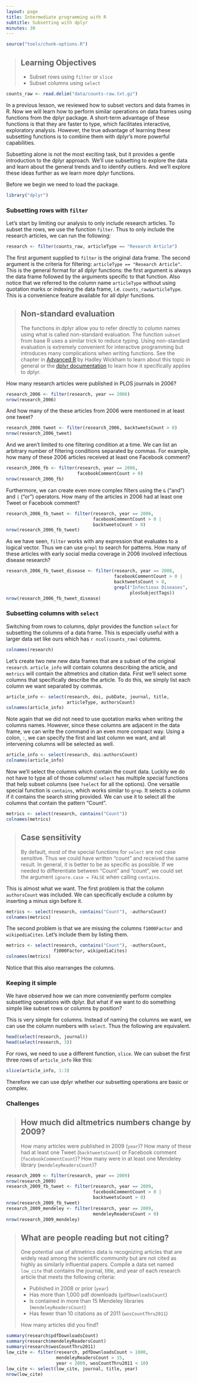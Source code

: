 ```yaml
---
layout: page
title: Intermediate programming with R
subtitle: Subsetting with dplyr
minutes: 30
---
```


```r
source("tools/chunk-options.R")
```

> ## Learning Objectives {.objectives}
>
> *  Subset rows using `filter` or `slice`
> *  Subset columns using `select`

```r
counts_raw <- read.delim("data/counts-raw.txt.gz")
```

In a previous lesson, we reviewed how to subset vectors and data frames in R.
Now we will learn how to perform similar operations on data frames using functions from the dplyr package.
A short-term advantage of these functions is that they are faster to type, which facilitates interactive, exploratory analysis.
However, the true advantage of learning these subsetting functions is to combine them with dplyr's more powerful capabilities.

Subsetting alone is not the most exciting task, but it provides a gentle introduction to the dplyr approach.
We'll use subsetting to explore the data and learn about the general trends and to identify outliers.
And we'll explore these ideas further as we learn more dplyr functions.

Before we begin we need to load the package.

```r
library("dplyr")
```

### Subsetting rows with `filter`

Let's start by limiting our analysis to only include research articles.
To subset the rows, we use the function `filter`.
Thus to only include the research articles, we can run the following:

```r
research <- filter(counts_raw, articleType == "Research Article")
```

The first argument supplied to `filter` is the original data frame.
The second argument is the criteria for filtering: `articleType == "Research Article"`.
This is the general format for all dplyr functions: the first argument is always the data frame followed by the arguments specific to that function.
Also notice that we referred to the column name `articleType` without using quotation marks or indexing the data frame, i.e. `counts_raw$articleType`.
This is a convenience feature available for all dplyr functions.

> ## Non-standard evaluation {.callout}
> The functions in dplyr allow you to refer directly to column names using what is called non-standard evaluation.
> The function `subset` from base R uses a similar trick to reduce typing.
> Using non-standard evaluation is extremely convenient for interactive programming but introduces many complications when writing functions.
> See the chapter in [Advanced R](http://adv-r.had.co.nz/Computing-on-the-language.html) by Hadley Wickham to learn about this topic in general
> or the [dplyr documentation](https://cran.r-project.org/web/packages/dplyr/vignettes/nse.html) to learn how it specifically applies to dplyr.

How many research articles were published in PLOS journals in 2006?

```r
research_2006 <- filter(research, year == 2006)
nrow(research_2006)
```

And how many of the these articles from 2006 were mentioned in at least one tweet?

```r
research_2006_tweet <- filter(research_2006, backtweetsCount > 0)
nrow(research_2006_tweet)
```

And we aren't limited to one filtering condition at a time.
We can list an arbitrary number of filtering conditions separated by commas.
For example, how many of these 2006 articles received at least one Facebook comment?

```r
research_2006_fb <- filter(research, year == 2006,
                           facebookCommentCount > 0)
nrow(research_2006_fb)
```

Furthermore, we can create even more complex filters using the `&` ("and") and `|` ("or") operators. How many of the articles in 2006 had at least one Tweet or Facebook comment?

```r
research_2006_fb_tweet <- filter(research, year == 2006,
                                 facebookCommentCount > 0 |
                                 backtweetsCount > 0)
nrow(research_2006_fb_tweet)
```

As we have seen, `filter` works with any expression that evaluates to a logical vector.
Thus we can use `grepl` to search for patterns.
How many of these articles with early social media coverage in 2006 involved infectious disease research?

```r
research_2006_fb_tweet_disease <- filter(research, year == 2006,
                                         facebookCommentCount > 0 |
                                         backtweetsCount > 0,
                                         grepl("Infectious Diseases",
                                               plosSubjectTags))
nrow(research_2006_fb_tweet_disease)
```

### Subsetting columns with `select`

Switching from rows to columns, dplyr provides the function `select` for subsetting the columns of a data frame.
This is especially useful with a larger data set like ours which has `r ncol(counts_raw)` columns.

```r
colnames(research)
```

Let's create two new new data frames that are a subset of the original `research`.
`article_info` will contain columns describing the article,
and `metrics` will contain the altmetrics and citation data.
First we'll select some columns that specifically describe the article.
To do this, we simply list each column we want separated by commas.

```r
article_info <- select(research, doi, pubDate, journal, title,
                       articleType, authorsCount)
colnames(article_info)
```

Note again that we did not need to use quotation marks when writing the columns names.
However, since these columns are adjacent in the data frame, we can write the command in an even more compact way.
Using a colon, `:`, we can specify the first and last column we want, and all intervening columns will be selected as well.

```r
article_info <- select(research, doi:authorsCount)
colnames(article_info)
```

Now we'll select the columns which contain the count data.
Luckily we do not have to type all of those columns!
`select` has multiple special functions that help subset columns (see `?select` for all the options).
One versatile special function is `contains`, which works similar to `grep`.
It selects a column if it contains the search string provided.
We can use it to select all the columns that contain the pattern "Count".

```r
metrics <- select(research, contains("Count"))
colnames(metrics)
```

> ## Case sensitivity {.callout}
>
> By default, most of the special functions for `select` are not case sensitive.
> Thus we could have written "count" and received the same result.
> In general, it is better to be as specific as possible.
> If we needed to differentiate between "Count" and "count", we could set the argument `ignore.case = FALSE` when calling `contains`.

This is almost what we want.
The first problem is that the column `authorsCount` was included.
We can specifically exclude a column by inserting a minus sign before it.

```r
metrics <- select(research, contains("Count"), -authorsCount)
colnames(metrics)
```

The second problem is that we are missing the columns `f1000Factor` and `wikipediaCites`.
Let's include them by listing them.

```r
metrics <- select(research, contains("Count"), -authorsCount,
                  f1000Factor, wikipediaCites)
colnames(metrics)
```

Notice that this also rearranges the columns.

### Keeping it simple

We have observed how we can more conveniently perform complex subsetting operations with dplyr.
But what if we want to do something simple like subset rows or columns by position?

This is very simple for columns.
Instead of naming the columns we want, we can use the column numbers with `select`.
Thus the following are equivalent.

```r
head(select(research, journal))
head(select(research, 3))
```

For rows, we need to use a different function, `slice`.
We can subset the first three rows of `article_info` like this:

```r
slice(article_info, 1:3)
```

Therefore we can use dplyr whether our subsetting operations are basic or complex.

### Challenges

> ## How much did altmetrics numbers change by 2009? {.challenge}
>
> How many articles were published in 2009 (`year`)?
> How many of these had at least one Tweet (`backtweetsCount`) or Facebook comment (`facebookCommentCount`)?
> How many were in at least one Mendeley library (`mendeleyReadersCount`)?

```r
research_2009 <- filter(research, year == 2009)
nrow(research_2009)
research_2009_fb_tweet <- filter(research, year == 2009,
                                 facebookCommentCount > 0 |
                                 backtweetsCount > 0)
nrow(research_2009_fb_tweet)
research_2009_mendeley <- filter(research, year == 2009,
                                 mendeleyReadersCount > 0)
nrow(research_2009_mendeley)
```

> ## What are people reading but not citing? {.challenge}
>
> One potential use of altmetrics data is recognizing articles that are widely read among the scientific community but are not cited as highly as similarly influential papers.
> Compile a data set named `low_cite` that contains the journal, title, and year of each research article that meets the following criteria:
>
> *  Published in 2008 or prior (`year`)
> *  Has more than 1,000 pdf downloads (`pdfDownloadsCount`)
> *  Is contained in more than 15 Mendeley libraries (`mendeleyReadersCount`)
> *  Has fewer than 10 citations as of 2011 (`wosCountThru2011`)
>
> How many articles did you find?

```r
summary(research$pdfDownloadsCount)
summary(research$mendeleyReadersCount)
summary(research$wosCountThru2011)
low_cite <- filter(research, pdfDownloadsCount > 1000,
                   mendeleyReadersCount > 15,
                   year < 2009, wosCountThru2011 < 10)
low_cite <- select(low_cite, journal, title, year)
nrow(low_cite)
```
